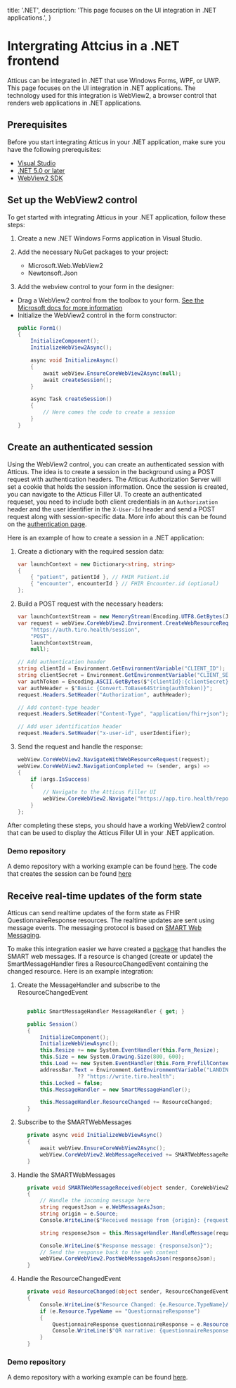   title: '.NET',
  description:
    'This page focuses on the UI integration in .NET applications.',
}

# Intergrating Attcius in a .NET frontend

Atticus can be integrated in .NET that use Windows Forms, WPF, or UWP. This page focuses on the UI integration in .NET applications. The technology used for this
integration is WebView2, a browser control that renders web applications in .NET applications.

## Prerequisites

Before you start integrating Atticus in your .NET application, make sure you have the following prerequisites:

- [Visual Studio](https://visualstudio.microsoft.com/)
- [.NET 5.0 or later](https://dotnet.microsoft.com/download/dotnet/)
- [WebView2 SDK](https://developer.microsoft.com/en-us/microsoft-edge/webview2/)

## Set up the WebView2 control

To get started with integrating Atticus in your .NET application, follow these steps:

1. Create a new .NET Windows Forms application in Visual Studio.

2. Add the necessary NuGet packages to your project:
   - Microsoft.Web.WebView2
   - Newtonsoft.Json

3. Add the webview control to your form in the designer:

  - Drag a WebView2 control from the toolbox to your form. [See the Microsoft docs for more information](https://learn.microsoft.com/en-us/microsoft-edge/webview2/get-started/winforms#step-5---create-a-single-webview2-control)
  - Initialize the WebView2 control in the form constructor:
    ```csharp
    public Form1()
    {
        InitializeComponent();
        InitializeWebView2Async();

        async void InitializeAsync()
        {
            await webView.EnsureCoreWebView2Async(null);
            await createSession();
        }

        async Task createSession()
        {
            // Here comes the code to create a session
        }
    }
    ```
## Create an authenticated session
Using the WebView2 control, you can create an authenticated session with Atticus. The idea is to create a session in the background using a POST request with authentication headers. The Atticus Authorization Server will set a cookie that holds the session information. Once the session is created, you can navigate to the Atticus Filler UI.
To create an authenticated requeset, you need to include both client credentials in an `Authorization` header and the user identifier in the `X-User-Id` header and send a POST request along with session-specific data. More info about this can be found on the [authentication page](/fhir/authentication#end-user-identification-in-machine-to-machine-communication).

Here is an example of how to create a session in a .NET application:

1. Create a dictionary with the required session data:
    ```csharp
    var launchContext = new Dictionary<string, string>
    {
        { "patient", patientId }, // FHIR Patient.id
        { "encounter", encounterId } // FHIR Encounter.id (optional)
    };
    ```

2. Build a POST request with the necessary headers:
    ```csharp
    var launchContextStream = new MemoryStream(Encoding.UTF8.GetBytes(JsonConvert.SerializeObject(launchContext)));
    var request = webView.CoreWebView2.Environment.CreateWebResourceRequest(
        "https://auth.tiro.health/session",
        "POST",
        launchContextStream,
        null);

    // Add authentication header
    string clientId = Environment.GetEnvironmentVariable("CLIENT_ID");
    string clientSecret = Environment.GetEnvironmentVariable("CLIENT_SECRET");
    var authToken = Encoding.ASCII.GetBytes($"{clientId}:{clientSecret}");
    var authHeader = $"Basic {Convert.ToBase64String(authToken)}";
    request.Headers.SetHeader("Authorization", authHeader);

    // Add content-type header
    request.Headers.SetHeader("Content-Type", "application/fhir+json");

    // Add user identification header
    request.Headers.SetHeader("x-user-id", userIdentifier);
    ```

3. Send the request and handle the response:
    ```csharp
    webView.CoreWebView2.NavigateWithWebResourceRequest(request);
    webView.CoreWebView2.NavigationCompleted += (sender, args) =>
    {
        if (args.IsSuccess)
        {
            // Navigate to the Atticus Filler UI
            webView.CoreWebView2.Navigate("https://app.tiro.health/reports/edit?response=QuestionnaireResponse/123");
        }
    };
    ```

After completing these steps, you should have a working WebView2 control that can be used to display the Atticus Filler UI in your .NET application.

### Demo repository
A demo repository with a working example can be found [here](https://github.com/Tiro-health/SessionLaunch).
The code that creates the session can be found [here](https://github.com/Tiro-health/SessionLaunch/blob/master/SessionLaunch/Session.cs#L197)

## Receive real-time updates of the form state

Atticus can send realtime updates of the form state as FHIR QuestionnaireResponse resources. The realtime updates are sent using message events. The messaging protocol is based on [SMART Web Messaging](https://hl7.org/fhir/uv/smart-web-messaging/STU1/).

To make this integration easier we have created a [package](https://www.nuget.org/packages/SMARTWebEHR) that handles the SMART web messages. If a resource is changed (create or update) the SmartMessageHandler fires a ResourceChangedEvent containing the changed resource.
Here is an example integration:
1. Create the MessageHandler and subscribe to the ResourceChangedEvent
    ```csharp

       public SmartMessageHandler MessageHandler { get; }

       public Session()
       {
           InitializeComponent();
           InitializeWebViewAsync();
           this.Resize += new System.EventHandler(this.Form_Resize);
           this.Size = new System.Drawing.Size(800, 600);
           this.Load += new System.EventHandler(this.Form_PrefillContext);
           addressBar.Text = Environment.GetEnvironmentVariable("LANDING_PAGE")
                       ?? "https://write.tiro.health";
           this.Locked = false;
           this.MessageHandler = new SmartMessageHandler();

           this.MessageHandler.ResourceChanged += ResourceChanged;
       }
    ```

2. Subscribe to the SMARTWebMessages
    ```csharp
       private async void InitializeWebViewAsync()
       {
           await webView.EnsureCoreWebView2Async();
           webView.CoreWebView2.WebMessageReceived += SMARTWebMessageReceived;
       }
    ```

3. Handle the SMARTWebMessages
    ```csharp
       private void SMARTWebMessageReceived(object sender, CoreWebView2WebMessageReceivedEventArgs e)
       {
           // Handle the incoming message here
           string requestJson = e.WebMessageAsJson;
           string origin = e.Source;
           Console.WriteLine($"Received message from {origin}: {requestJson}");

           string responseJson = this.MessageHandler.HandleMessage(requestJson);

           Console.WriteLine($"Response message: {responseJson}");
           // Send the response back to the web content
           webView.CoreWebView2.PostWebMessageAsJson(responseJson);
       }
    ```

4. Handle the ResourceChangedEvent
    ```csharp
       private void ResourceChanged(object sender, ResourceChangedEventArgs e)
       {
           Console.WriteLine($"Resource Changed: {e.Resource.TypeName}/{e.Resource.Id}");
           if (e.Resource.TypeName == "QuestionnaireResponse")
           {
               QuestionnaireResponse questionnaireResponse = e.Resource as QuestionnaireResponse;
               Console.WriteLine($"QR narrative: {questionnaireResponse.Text.Div}");
           }
       }
    ```

### Demo repository
A demo repository with a working example can be found [here](https://github.com/Tiro-health/SessionLaunch/tree/smart-web-messaging).
